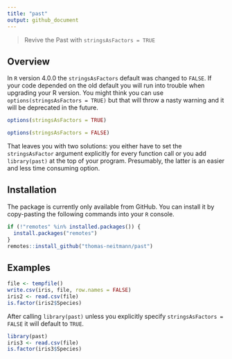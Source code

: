 ```yaml
---
title: "past"
output: github_document
---
```


> Revive the Past with `stringsAsFactors = TRUE`

## Overview

In `R` version 4.0.0 the `stringsAsFactors` default was changed to `FALSE`. If your code depended on the old default you will run into trouble when upgrading your R version. You might think you can use `options(stringsAsFactors = TRUE)` but that will throw a nasty warning and it will be deprecated in the future.

```r
options(stringsAsFactors = TRUE)
```

```r
options(stringsAsFactors = FALSE)
```

That leaves you with two solutions: you either have to set the `stringsAsFactor` argument explicitly for every function call or you add `library(past)` at the top of your program. Presumably, the latter is an easier and less time consuming option.

## Installation

The package is currently only available from GitHub. You can install it by copy-pasting the following commands into your `R` console.

```r
if (!"remotes" %in% installed.packages()) {
  install.packages("remotes")
}
remotes::install_github("thomas-neitmann/past")
```

## Examples

```r
file <- tempfile()
write.csv(iris, file, row.names = FALSE)
iris2 <- read.csv(file)
is.factor(iris2$Species)
```

After calling `library(past)` unless you explicitly specify `stringsAsFactors = FALSE` it will default to `TRUE`.

```r
library(past)
iris3 <- read.csv(file)
is.factor(iris3$Species)
```
